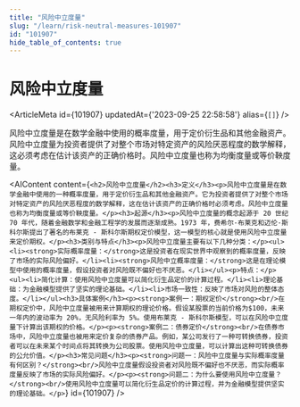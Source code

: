 ```yaml
---
title: "风险中立度量"
slug: "/learn/risk-neutral-measures-101907"
id: "101907"
hide_table_of_contents: true
---
```



# 风险中立度量

<ArticleMeta id={101907} updatedAt={'2023-09-25 22:58:58'} alias={`[]`} />
<div className='border-solid border-b border-t-0 my-4 border-[var(--ifm-color-gray-300)]' />

风险中立度量是在数学金融中使用的概率度量，用于定价衍生品和其他金融资产。风险中立度量为投资者提供了对整个市场对特定资产的风险厌恶程度的数学解释，这必须考虑在估计该资产的正确价格时。风险中立度量也称为均衡度量或等价鞅度量。

<AIContent content={`<h2>风险中立度量</h2><h3>定义</h3><p>风险中立度量是在数学金融中使用的一种概率度量，用于定价衍生品和其他金融资产。它为投资者提供了对整个市场对特定资产的风险厌恶程度的数学解释，这在估计该资产的正确价格时必须考虑。风险中立度量也称为均衡度量或等价鞅度量。</p><h3>起源</h3><p>风险中立度量的概念起源于 20 世纪 70 年代，随着金融数学和金融工程学的发展而逐渐成熟。1973 年，费希尔·布莱克和迈伦·斯科尔斯提出了著名的布莱克 - 斯科尔斯期权定价模型，这一模型的核心就是使用风险中立度量来定价期权。</p><h3>类别与特点</h3><p>风险中立度量主要有以下几种分类：</p><ul><li><strong>实际概率度量：</strong>这是投资者在现实世界中观察到的概率度量，反映了市场的实际风险偏好。</li><li><strong>风险中立概率度量：</strong>这是在理论模型中使用的概率度量，假设投资者对风险既不偏好也不厌恶。</li></ul><p>特点：</p><ul><li>简化计算：使用风险中立度量可以简化衍生品定价的计算过程。</li><li>理论基础：为金融模型提供了坚实的理论基础。</li><li>市场一致性：反映了市场对风险的整体态度。</li></ul><h3>具体案例</h3><p><strong>案例一：期权定价</strong><br/>在期权定价中，风险中立度量被用来计算期权的理论价格。假设某股票的当前价格为$100，未来一年内的波动率为 20%，无风险利率为 5%。使用布莱克 - 斯科尔斯模型，可以在风险中立度量下计算出该期权的价格。</p><p><strong>案例二：债券定价</strong><br/>在债券市场中，风险中立度量也被用来定价复杂的债券产品。例如，某公司发行了一种可转换债券，投资者可以在未来某个时间点将其转换为公司股票。使用风险中立度量，可以计算出这种可转换债券的公允价值。</p><h3>常见问题</h3><p><strong>问题一：风险中立度量与实际概率度量有何区别？</strong><br/>风险中立度量假设投资者对风险既不偏好也不厌恶，而实际概率度量反映了市场的实际风险偏好。</p><p><strong>问题二：为什么要使用风险中立度量？</strong><br/>使用风险中立度量可以简化衍生品定价的计算过程，并为金融模型提供坚实的理论基础。</p>`} id={101907} />
